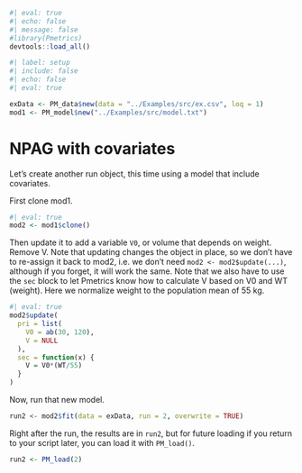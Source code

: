 

```r
#| eval: true
#| echo: false
#| message: false
#library(Pmetrics)
devtools::load_all()
```


```r
#| label: setup
#| include: false
#| echo: false
#| eval: true

exData <- PM_data$new(data = "../Examples/src/ex.csv", loq = 1)
mod1 <- PM_model$new("../Examples/src/model.txt")
```

# NPAG with covariates

Let's create another run object, this time using a model that include covariates.

First clone mod1.

```r
#| eval: true
mod2 <- mod1$clone()
```

Then update it to add a variable `V0`, or volume that depends on weight. Remove V. Note that updating changes the object in place, so we don't have to re-assign it back to mod2, i.e. we don't need `mod2 <- mod2$update(...)`, although if you forget, it will work the same. Note that we also have to use the `sec` block to let Pmetrics know how to calculate V based on V0 and WT (weight). Here we normalize weight to the population mean of 55 kg.

```r
#| eval: true
mod2$update(
  pri = list(
    V0 = ab(30, 120),
    V = NULL
  ),
  sec = function(x) {
    V = V0*(WT/55)
  }
)

```

Now, run that new model.

```r
run2 <- mod2$fit(data = exData, run = 2, overwrite = TRUE)
```

Right after the run, the results are in `run2`, but for future loading if you return to your script later, you can load it with `PM_load()`.

```r
run2 <- PM_load(2)
```


